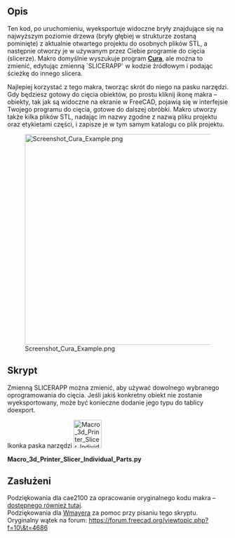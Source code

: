 <languages/>

{{Macro/pl
|Name=Macro 3d Printer Slicer Individual Parts
|Icon=Macro_3d_Printer_Slicer_Individual_Parts.svg
|Description=Eksport do oprogramowania do cięcia (slicerów) dla drukarek 3D, oparty na podobnym makrze autorstwa cae2100. Eksportuje pojedynczy plik STL dla każdej widocznej części do tego samego katalogu, w którym znajduje się oryginalny plik projektu, a następnie otwiera go w oprogramowaniu do cięcia.<br/>Po uruchomieniu kod eksportuje aktualnie otwarty projekt do kilku plików STL, nazwanych zgodnie z etykietami części, i otwiera je w używanym slicerze. Makro domyślnie wyszukuje program '''[http://wiki.ultimaker.com/Cura] Cura''', ale możesz użyć innego slicera, zmieniając odpowiedni ciąg znaków w kodzie makra.
|Author=WayofWood
|Version=1.1
|Date=2020-10-30
|FCVersion=All
|Download=[https://wiki.freecad.org/images/3/3d/Macro_3d_Printer_Slicer_Individual_Parts.svg ToolBar Icon]
|SeeAlso=[[Macro_3d_Printer_Slicer/pl|Macro 3d Printer Slicer]] [[Image:Macro_3d_Printer_Slicer.png|24px]]
}}

<span id="Description"></span>
==Opis==

Ten kod, po uruchomieniu, wyeksportuje widoczne bryły znajdujące się na najwyższym poziomie drzewa (bryły głębiej w strukturze zostaną pominięte) z aktualnie otwartego projektu do osobnych plików STL, a następnie otworzy je w używanym przez Ciebie programie do cięcia (slicerze). Makro domyślnie wyszukuje program '''[http://wiki.ultimaker.com/Cura Cura]''', ale można to zmienić, edytując zmienną `SLICERAPP` w kodzie źródłowym i podając ścieżkę do innego slicera. 

Najlepiej korzystać z tego makra, tworząc skrót do niego na pasku narzędzi. Gdy będziesz gotowy do cięcia obiektów, po prostu kliknij ikonę makra – obiekty, tak jak są widoczne na ekranie w FreeCAD, pojawią się w interfejsie Twojego programu do cięcia, gotowe do dalszej obróbki. Makro utworzy także kilka plików STL, nadając im nazwy zgodne z nazwą pliku projektu oraz etykietami części, i zapisze je w tym samym katalogu co plik projektu.

<!--T:4-->
[[File:Screenshot_Cura_Example.png|480px]]

<span id="Script"></span>
==Skrypt==

Zmienną SLICERAPP można zmienić, aby używać dowolnego wybranego oprogramowania do cięcia. Jeśli jakiś konkretny obiekt nie zostanie wyeksportowany, może być konieczne dodanie jego typu do tablicy doexport.

Ikonka paska narzędzi [[Image:Macro_3d_Printer_Slicer_Individual_Parts.svg|64px]]

'''Macro_3d_Printer_Slicer_Individual_Parts.py'''

{{MacroCode|code=
import FreeCAD
import Mesh
import sys
import math
import os
import subprocess

SLICERAPP= "cura"		 			# Put your Slicer program here

# some fuctions
def getPlacement(quat,vect,obj):
  if quat[3] > -1  and quat[3] < 1:
    delta = math.acos(quat[3])*2.0
    scale = math.sin(delta/2)
    rx = quat[0]/scale
    ry = quat[1]/scale
    rz = quat[2]/scale
  else:
    delta = 0
    rx = 0
    ry = 0
    rz = 1
  info0 = "translation "+str(vect.x)+" "+str(vect.y)+" "+str(vect.z)
  info1 = "rotation "+str(rx)+" "+str(ry)+" "+str(rz)+" "+str(delta)
  return info0+" "+info1
# some definitions
placement = App.Placement(App.Vector(0,0,0),App.Rotation(0,0,0,1))
# user need to set this directory where slicing software is located
OutDir = FreeCAD.ActiveDocument.FileName.replace(".FCStd", "--")
visible_objs = []
# Get Objects in document
doc = App.ActiveDocument
objs = doc.Objects
stlFile = ""
stlFiles = [ SLICERAPP ]
# hide all
for obj in objs:
   print(obj.Label + "//" + obj.TypeId)
   print(len(obj.InList))
   if obj.ViewObject.isVisible() and hasattr(obj, 'Shape') and (len(obj.InList) <= 1):
      visible_objs.append(obj)
for obj in visible_objs:
  stlFile = OutDir+str(obj.Label)+".stl"
  Mesh.export([obj],stlFile)
  stlFiles.append(stlFile)
  print ("Exporting " + stlFile + "\n")
print ("Calling subprocess: " + str(stlFiles)+"\n")
subprocess.Popen(stlFiles)
}}

<span id="Credits"></span>
==Zasłużeni==

Podziękowania dla cae2100 za opracowanie oryginalnego kodu makra – [[Macro_3d_Printer_Slicer|dostępnego również tutaj]].<br/>Podziękowania dla [https://forum.freecad.org/viewtopic.php?f=10\&t=4686 Wmayera] za pomoc przy pisaniu tego skryptu.<br/>
Oryginalny wątek na forum: https://forum.freecad.org/viewtopic.php?f=10\&t=4686
